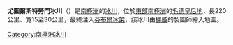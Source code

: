 {{coord|71|35|S|00|30|W|display=title|type:glacier_source:GNIS}}

'''尤圖爾斯特勞門冰川'''（{{lang-no|Jutulstraumen}}）是[[南極洲|南極洲]]的[[冰川|冰川]]，位於[[東部南極洲|東部南極洲]]的[[毛德皇后地|毛德皇后地]]，長220公里、寬15至30公里，最終注入[[芬布爾冰架|芬布爾冰架]]，該冰川由[[挪威|挪威]]的製圖師繪入地圖。

{{Antarctica-geo-stub}}
[[Category:南極洲冰川|Category:南極洲冰川]]